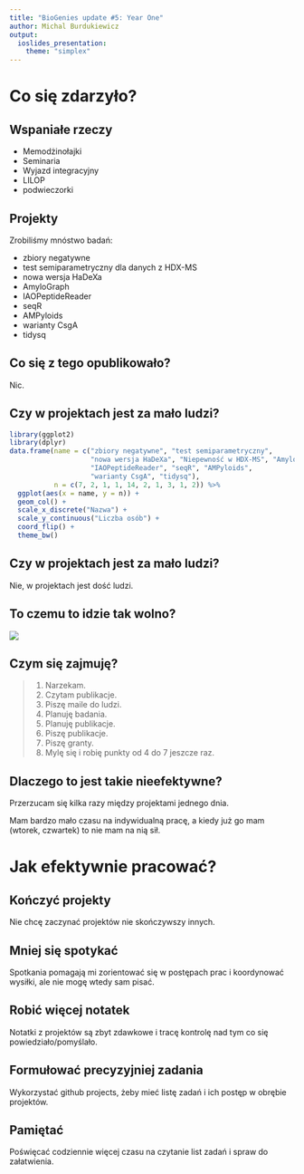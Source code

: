 ```yaml
---
title: "BioGenies update #5: Year One"
author: Michal Burdukiewicz
output: 
  ioslides_presentation:
    theme: "simplex"
---
```



<link href="https://fonts.googleapis.com/css?family=Montserrat&display=swap" rel="stylesheet">

<style>
slides > slide {
  font-family: 'Montserrat', sans-serif;
}

.center {
  display: block;
  margin-left: auto;
  margin-right: auto;

}


</style>

# Co się zdarzyło?

## Wspaniałe rzeczy

 - Memodżinołajki
 - Seminaria
 - Wyjazd integracyjny
 - LILOP
 - podwieczorki

## Projekty

Zrobiliśmy mnóstwo badań:

 - zbiory negatywne
 - test semiparametryczny dla danych z HDX-MS
 - nowa wersja HaDeXa
 - AmyloGraph
 - IAOPeptideReader
 - seqR
 - AMPyloids
 - warianty CsgA
 - tidysq
 
## Co się z tego opublikowało?

Nic.

## Czy w projektach jest za mało ludzi?

```r
library(ggplot2)
library(dplyr)
data.frame(name = c("zbiory negatywne", "test semiparametryczny",
                    "nowa wersja HaDeXa", "Niepewność w HDX-MS", "AmyloGraph",
                    "IAOPeptideReader", "seqR", "AMPyloids",
                    "warianty CsgA", "tidysq"),
           n = c(7, 2, 1, 1, 14, 2, 1, 3, 1, 2)) %>% 
  ggplot(aes(x = name, y = n)) +
  geom_col() +
  scale_x_discrete("Nazwa") +
  scale_y_continuous("Liczba osób") +
  coord_flip() +
  theme_bw()

```

## Czy w projektach jest za mało ludzi?

Nie, w projektach jest dość ludzi.

## To czemu to idzie tak wolno?

<img src="https://static.tvtropes.org/pmwiki/pub/images/sa_0202_small.png">

## Czym się zajmuję?

> 1. Narzekam.
> 2. Czytam publikacje.
> 4. Piszę maile do ludzi.
> 3. Planuję badania.
> 5. Planuję publikacje.
> 6. Piszę publikacje.
> 7. Piszę granty.
> 7. Mylę się i robię punkty od 4 do 7 jeszcze raz.

## Dlaczego to jest takie nieefektywne?

Przerzucam się kilka razy między projektami jednego dnia.

Mam bardzo mało czasu na indywidualną pracę, a kiedy już go mam (wtorek, czwartek) to nie mam na nią sił.

# Jak efektywnie pracować?

## Kończyć projekty

Nie chcę zaczynać projektów nie skończywszy innych. 

## Mniej się spotykać

Spotkania pomagają mi zorientować się w postępach prac i koordynować wysiłki, ale nie mogę wtedy sam pisać.

## Robić więcej notatek

Notatki z projektów są zbyt zdawkowe i tracę kontrolę nad tym co się powiedziało/pomyślało.

## Formułować precyzyjniej zadania

Wykorzystać github projects, żeby mieć listę zadań i ich postęp w obrębie projektów.

## Pamiętać

Poświęcać codziennie więcej czasu na czytanie list zadań i spraw do załatwienia.
